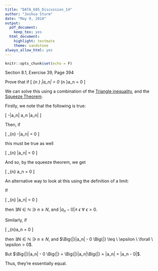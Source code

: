 ```yaml
---
title: "DATA_605_Discussion_14"
author: "Joshua Sturm"
date: "May 9, 2018"
output:
  pdf_document:
    keep_tex: yes
  html_document:
    highlight: textmate
    theme: sandstone
always_allow_html: yes
---
```


```r
knitr::opts_chunk$set(echo = F)
```

Section 8.1, Exercise 39, Page 394

Prove that if 
\[
\lim_{n \to \infty} |a_n| = 0 \text{, then } \lim_{n \to \infty}a_n = 0
\]

We can solve this using a combination of the [Triangle inequality](https://en.wikipedia.org/wiki/Triangle_inequality), and the [Squeeze Theorem](https://en.wikipedia.org/wiki/Squeeze_theorem).

Firstly, we note that the following is true:

\[
-|a_n| \leq a_n \leq |a_n|
\]

Then, if

\[
\lim_{n\to\infty} -|a_n| = 0
\]

this must be true as well

\[
\lim_{n\to\infty} |a_n| = 0
\]

And so, by the squeeze theorem, we get

\[
\lim_{n\to\infty} a_n = 0
\]

An alternative way to look at this using the definition of a limit:

If

\[
\lim_{n\to\infty} |a_n| = 0
\]

then $\exists N \in \mathbb{N} \ni n \geq N$, and $|a_n - 0| \leq \ \epsilon \ \forall \ \epsilon > 0$. 

Similarly, if

\[
\lim_{n\to\infty}a_n = 0
\]

then $\exists N \in \mathbb{N} \ni n \geq N$, and $\Big{|}|a_n| - 0 \Big{|} \leq \ \epsilon \ \forall \ \epsilon > 0$.

But $\Big{|}|a_n| - 0 \Big{|} = \Big{|}|a_n|\Big{|} = |a_n| = |a_n - 0|$.

Thus, they're essentially equal.